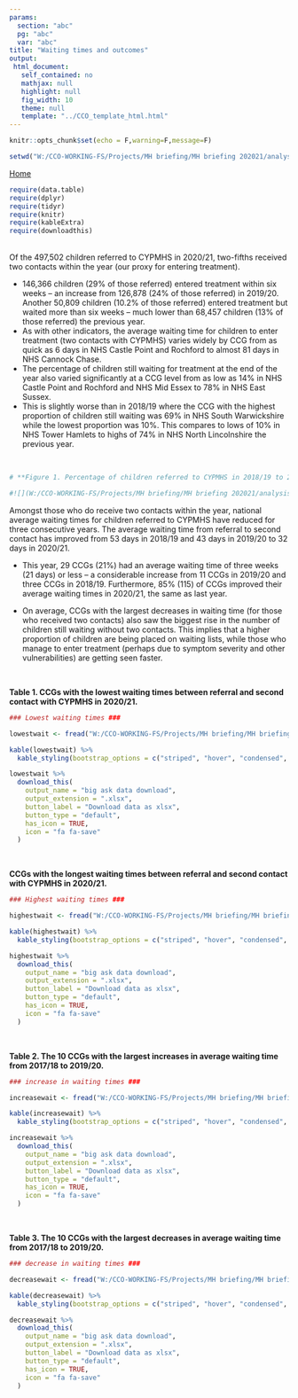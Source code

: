 ```yaml
---
params:
  section: "abc"
  pg: "abc"
  var: "abc"
title: "Waiting times and outcomes"
output: 
 html_document: 
   self_contained: no
   mathjax: null
   highlight: null
   fig_width: 10
   theme: null
   template: "../CCO_template_html.html"
---
```


```r

knitr::opts_chunk$set(echo = F,warning=F,message=F)

setwd("W:/CCO-WORKING-FS/Projects/MH briefing/MH briefing 202021/analysis/waiting times")

```

<link rel="stylesheet" href="W:/CCO-WORKING-FS/Projects/MH briefing/MH briefing 202021/analysis//styles.css" type="text/css" />

<a href="../../index.html">Home</a></li>

```r

require(data.table)
require(dplyr)
require(tidyr)
require(knitr)
require(kableExtra)
require(downloadthis)

```

<script src="extra_js.js"></script>

<br/>
Of the 497,502 children referred to CYPMHS in 2020/21, two-fifths received two contacts within the year (our proxy for entering treatment).

* 146,366 children (29% of those referred) entered treatment within six weeks – an increase from 126,878 (24% of those referred) in 2019/20. Another 50,809 children (10.2% of those referred) entered treatment but waited more than six weeks – much lower than 68,457 children (13% of those referred) the previous year.
* As with other indicators, the average waiting time for children to enter treatment (two contacts with CYPMHS) varies widely by CCG from as quick as 6 days in NHS Castle Point and Rochford to almost 81 days in NHS Cannock Chase.
* The percentage of children still waiting for treatment at the end of the year also varied significantly at a CCG level from as low as 14% in NHS Castle Point and Rochford and NHS Mid Essex to 78% in NHS East Sussex. 
* This is slightly worse than in 2018/19 where the CCG with the highest proportion of children still waiting was 69% in NHS South Warwickshire while the lowest proportion was 10%. This compares to lows of 10% in NHS Tower Hamlets to highs of 74% in NHS North Lincolnshire the previous year.

<br/>


```r

# **Figure 1. Percentage of children referred to CYPMHS in 2018/19 to 2020/21 by outcome.**

#![](W:/CCO-WORKING-FS/Projects/MH briefing/MH briefing 202021/analysis/waiting #times/wtproportion.png){#id .class width=90% height=90%}

```

Amongst those who do receive two contacts within the year, national average waiting times for children referred to CYPMHS have reduced for three consecutive years. The average waiting time from referral to second contact has improved from 53 days in 2018/19 and 43 days in 2019/20 to 32 days in 2020/21.

* This year, 29 CCGs (21%) had an average waiting time of three weeks (21 days) or less – a considerable increase from 11 CCGs in 2019/20 and three CCGs in 2018/19. Furthermore, 85% (115) of CCGs improved their average waiting times in 2020/21, the same as last year. 

* On average, CCGs with the largest decreases in waiting time (for those who received two contacts) also saw the biggest rise in the number of children still waiting without two contacts. This implies that a higher proportion of children are being placed on waiting lists, while those who manage to enter treatment (perhaps due to symptom severity and other vulnerabilities) are getting seen faster.

<br/>

**Table 1. CCGs with the lowest waiting times between referral and second contact with CYPMHS in 2020/21.**

```r

### Lowest waiting times ###

lowestwait <- fread("W:/CCO-WORKING-FS/Projects/MH briefing/MH briefing 202021/analysis/tables/t1_wait_lowest.csv")

kable(lowestwait) %>%
  kable_styling(bootstrap_options = c("striped", "hover", "condensed", "responsive")) 

lowestwait %>%
  download_this(
    output_name = "big ask data download",
    output_extension = ".xlsx",
    button_label = "Download data as xlsx",
    button_type = "default",
    has_icon = TRUE,
    icon = "fa fa-save"
  )


```
<br/>

**CCGs with the longest waiting times between referral and second contact with CYPMHS in 2020/21.**

```r

### Highest waiting times ###

highestwait <- fread("W:/CCO-WORKING-FS/Projects/MH briefing/MH briefing 202021/analysis/tables/t2_wait_highest.csv")

kable(highestwait) %>%
  kable_styling(bootstrap_options = c("striped", "hover", "condensed", "responsive")) 

highestwait %>%
  download_this(
    output_name = "big ask data download",
    output_extension = ".xlsx",
    button_label = "Download data as xlsx",
    button_type = "default",
    has_icon = TRUE,
    icon = "fa fa-save"
  )


```
<br/>

**Table 2. The 10 CCGs with the largest increases in average waiting time from 2017/18 to 2019/20.**

```r

### increase in waiting times ###

increasewait <- fread("W:/CCO-WORKING-FS/Projects/MH briefing/MH briefing 202021/analysis/tables/t3_wait_largestincrease.csv")

kable(increasewait) %>%
  kable_styling(bootstrap_options = c("striped", "hover", "condensed", "responsive")) 

increasewait %>%
  download_this(
    output_name = "big ask data download",
    output_extension = ".xlsx",
    button_label = "Download data as xlsx",
    button_type = "default",
    has_icon = TRUE,
    icon = "fa fa-save"
  )


```
<br/>

**Table 3. The 10 CCGs with the largest decreases in average waiting time from 2017/18 to 2019/20.**

```r

### decrease in waiting times ###

decreasewait <- fread("W:/CCO-WORKING-FS/Projects/MH briefing/MH briefing 202021/analysis/tables/t4_wait_largestdecrease.csv")

kable(decreasewait) %>%
  kable_styling(bootstrap_options = c("striped", "hover", "condensed", "responsive")) 

decreasewait %>%
  download_this(
    output_name = "big ask data download",
    output_extension = ".xlsx",
    button_label = "Download data as xlsx",
    button_type = "default",
    has_icon = TRUE,
    icon = "fa fa-save"
  )


```